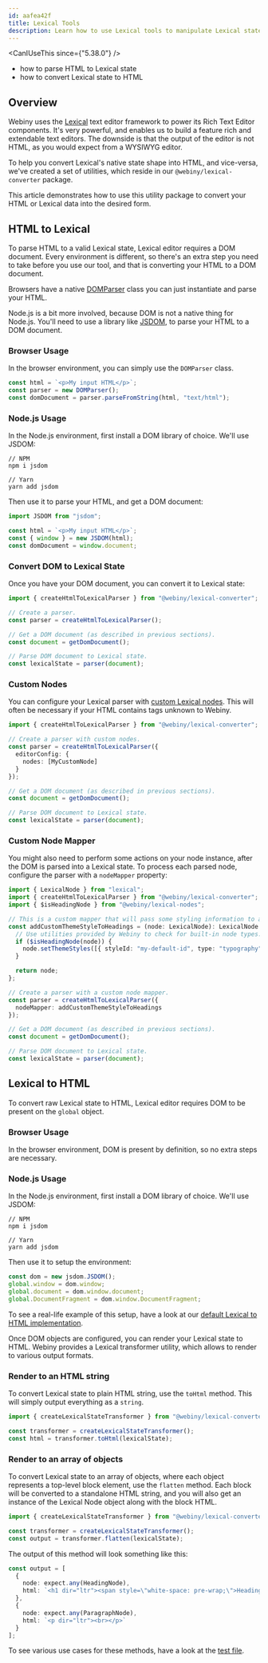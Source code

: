 ```yaml
---
id: aafea42f
title: Lexical Tools
description: Learn how to use Lexical tools to manipulate Lexical state.
---
```


<CanIUseThis since={"5.38.0"} />

<WhatYouWillLearn>

- how to parse HTML to Lexical state
- how to convert Lexical state to HTML

</WhatYouWillLearn>

## Overview

Webiny uses the [Lexical](https://lexical.dev/) text editor framework to power its Rich Text Editor components. It's very powerful, and enables us to build a feature rich and extendable text editors. The downside is that the output of the editor is not HTML, as you would expect from a WYSIWYG editor.

To help you convert Lexical's native state shape into HTML, and vice-versa, we've created a set of utilities, which reside in our `@webiny/lexical-converter` package.

This article demonstrates how to use this utility package to convert your HTML or Lexical data into the desired form.

## HTML to Lexical

To parse HTML to a valid Lexical state, Lexical editor requires a DOM document. Every environment is different, so there's an extra step you need to take before you use our tool, and that is converting your HTML to a DOM document.

Browsers have a native [DOMParser](https://developer.mozilla.org/en-US/docs/Web/API/DOMParser) class you can just instantiate and parse your HTML.

Node.js is a bit more involved, because DOM is not a native thing for Node.js. You'll need to use a library like [JSDOM](https://github.com/jsdom/jsdom), to parse your HTML to a DOM document.

### Browser Usage

In the browser environment, you can simply use the `DOMParser` class.

```ts Parse HTML to a DOM document in the browser
const html = `<p>My input HTML</p>`;
const parser = new DOMParser();
const domDocument = parser.parseFromString(html, "text/html");
```

### Node.js Usage

In the Node.js environment, first install a DOM library of choice. We'll use JSDOM:

```shell Install JSDOM
// NPM
npm i jsdom

// Yarn
yarn add jsdom
```

Then use it to parse your HTML, and get a DOM document:

```ts Parse HTML to a DOM document in Node.js
import JSDOM from "jsdom";

const html = `<p>My input HTML</p>`;
const { window } = new JSDOM(html);
const domDocument = window.document;
```

### Convert DOM to Lexical State

Once you have your DOM document, you can convert it to Lexical state:

```ts Convert DOM to Lexical State
import { createHtmlToLexicalParser } from "@webiny/lexical-converter";

// Create a parser.
const parser = createHtmlToLexicalParser();

// Get a DOM document (as described in previous sections).
const document = getDomDocument();

// Parse DOM document to Lexical state.
const lexicalState = parser(document);
```

### Custom Nodes

You can configure your Lexical parser with [custom Lexical nodes](https://lexical.dev/docs/concepts/nodes#creating-custom-nodes). This will often be necessary if your HTML contains tags unknown to Webiny.

```ts Add Custom Nodes
import { createHtmlToLexicalParser } from "@webiny/lexical-converter";

// Create a parser with custom nodes.
const parser = createHtmlToLexicalParser({
  editorConfig: {
    nodes: [MyCustomNode]
  }
});

// Get a DOM document (as described in previous sections).
const document = getDomDocument();

// Parse DOM document to Lexical state.
const lexicalState = parser(document);
```

### Custom Node Mapper

You might also need to perform some actions on your node instance, after the DOM is parsed into a Lexical state. To process each parsed node, configure the parser with a `nodeMapper` property:

```ts Add a Custom Node Mapper
import { LexicalNode } from "lexical";
import { createHtmlToLexicalParser } from "@webiny/lexical-converter";
import { $isHeadingNode } from "@webiny/lexical-nodes";

// This is a custom mapper that will pass some styling information to a matching node.
const addCustomThemeStyleToHeadings = (node: LexicalNode): LexicalNode => {
  // Use utilities provided by Webiny to check for built-in node types.
  if ($isHeadingNode(node)) {
    node.setThemeStyles([{ styleId: "my-default-id", type: "typography" }]);
  }

  return node;
};

// Create a parser with a custom node mapper.
const parser = createHtmlToLexicalParser({
  nodeMapper: addCustomThemeStyleToHeadings
});

// Get a DOM document (as described in previous sections).
const document = getDomDocument();

// Parse DOM document to Lexical state.
const lexicalState = parser(document);
```

## Lexical to HTML

To convert raw Lexical state to HTML, Lexical editor requires DOM to be present on the `global` object.

### Browser Usage

In the browser environment, DOM is present by definition, so no extra steps are necessary.

### Node.js Usage

In the Node.js environment, first install a DOM library of choice. We'll use JSDOM:

```shell Install JSDOM
// NPM
npm i jsdom

// Yarn
yarn add jsdom
```

Then use it to setup the environment:

```ts Setup the necessary DOM objects
const dom = new jsdom.JSDOM();
global.window = dom.window;
global.document = dom.window.document;
global.DocumentFragment = dom.window.DocumentFragment;
```

To see a real-life example of this setup, have a look at our [default Lexical to HTML implementation](https://github.com/webiny/webiny-js/blob/v5.39.0/packages/api-headless-cms/src/htmlRenderer/LexicalRenderer.ts).

Once DOM objects are configured, you can render your Lexical state to HTML. Webiny provides a Lexical transformer utility, which allows to render to various output formats.

### Render to an HTML string

To convert Lexical state to plain HTML string, use the `toHtml` method. This will simply output everything as a `string`.

```ts Convert Lexical state to an HTML string
import { createLexicalStateTransformer } from "@webiny/lexical-converter";

const transformer = createLexicalStateTransformer();
const html = transformer.toHtml(lexicalState);
```

### Render to an array of objects

To convert Lexical state to an array of objects, where each object represents a top-level block element, use the `flatten` method. Each block will be converted to a standalone HTML string, and you will also get an instance of the Lexical Node object along with the block HTML.

```ts Convert Lexical state to an array of objects
import { createLexicalStateTransformer } from "@webiny/lexical-converter";

const transformer = createLexicalStateTransformer();
const output = transformer.flatten(lexicalState);
```

The output of this method will look something like this:

```ts Pseudo-code demonstrating the output of the flatten method
const output = [
  {
    node: expect.any(HeadingNode),
    html: `<h1 dir="ltr"><span style=\"white-space: pre-wrap;\">Heading</span></h1>`
  },
  {
    node: expect.any(ParagraphNode),
    html: `<p dir="ltr"><br></p>`
  }
];
```

To see various use cases for these methods, have a look at the [test file](https://github.com/webiny/webiny-js/blob/v5.39.0/packages/lexical-converter/__tests__/stateTransformer.test.ts).
